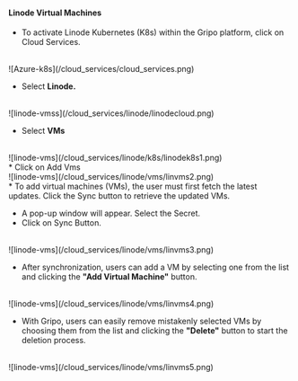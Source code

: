 #### Linode Virtual Machines

* To activate Linode Kubernetes (K8s) within the Gripo platform, click on Cloud Services.
<br />
![Azure-k8s](/cloud_services/cloud_services.png)<br />

* Select <b>Linode.</b>
<br />
![linode-vmss](/cloud_services/linode/linodecloud.png)<br />

* Select <b>VMs</b>
<br />
![linode-vms](/cloud_services/linode/k8s/linodek8s1.png)<br />
* Click on Add Vms
<br />
![linode-vms](/cloud_services/linode/vms/linvms2.png)<br />
* To add virtual machines (VMs), the user must first fetch the latest updates. Click the Sync button to retrieve the updated VMs.

* A pop-up window will appear. Select the Secret.
* Click on Sync Button.
<br />
![linode-vms](/cloud_services/linode/vms/linvms3.png)<br />

* After synchronization, users can add a VM by selecting one from the list and clicking the <b>"Add Virtual Machine"</b> button.

<br />
![linode-vms](/cloud_services/linode/vms/linvms4.png)<br />

* With Gripo, users can easily remove mistakenly selected VMs by choosing them from the list and clicking the <b>"Delete"</b> button to start the deletion process.

<br />
![linode-vms](/cloud_services/linode/vms/linvms5.png)<br />
